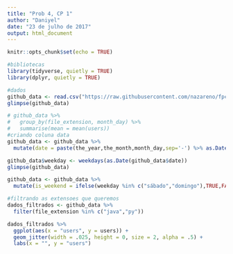 ```yaml
---
title: "Prob 4, CP 1"
author: "Daniyel"
date: "23 de julho de 2017"
output: html_document
---
```


```r
knitr::opts_chunk$set(echo = TRUE)
```

```r
#bibliotecas
library(tidyverse, quietly = TRUE)
library(dplyr, quietly = TRUE)
```

```r
#dados
github_data <- read.csv("https://raw.githubusercontent.com/nazareno/fpcc2/master/datasets/github-users-committing-filetypes.csv")
glimpse(github_data)
```

```r
# github_data %>%
#   group_by(file_extension, month_day) %>%
#   summarise(mean = mean(users))
#criando coluna data
github_data <- github_data %>%
  mutate(date = paste(the_year,the_month,month_day,sep='-') %>% as.Date(.))

github_data$weekday <- weekdays(as.Date(github_data$date))
glimpse(github_data)

github_data <- github_data %>%
  mutate(is_weekend = ifelse(weekday %in% c("sábado","domingo"),TRUE,FALSE))

#filtrando as extensoes que queremos
dados_filtrados <- github_data %>%
  filter(file_extension %in% c("java","py"))
```

```r
dados_filtrados %>%
  ggplot(aes(x = "users", y = users)) +
  geom_jitter(width = .025, height = 0, size = 2, alpha = .5) +
  labs(x = "", y = "users")
```

